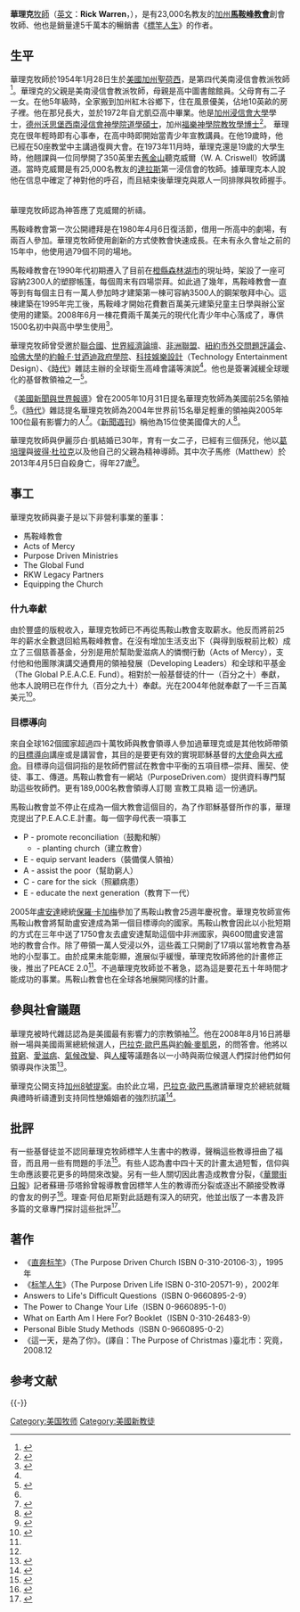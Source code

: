 {{Infobox Biography
| subject_name = 華理克
| image_name = Pastor Rick Warren.jpg
| image_size = 190px
| image_caption = 華理克牧師
| date_of_birth = {{birth date and age|1954|1|28}}
| place_of_birth = {{USA}}[[加利福尼亞州|加州]][[聖荷西_(加利福尼亞州)|聖荷西]]
| date_of_death = 
| place_of_death =
| occupation = [[基督教新教|基督教新教]][[美南浸信會|美南浸信會]]教派[[加利福尼亞州|加州]][[馬鞍峰教會|馬鞍峰教會]]創會牧師、《[[標竿人生|標竿人生]]》作者
}}
'''華理克'''[[牧師|牧師]]（[[英文|英文]]：'''Rick Warren'''，{{bd|1954年|1月28日|||Warren}}），是有23,000名教友的[[加利福尼亞州|加州]]'''[[馬鞍峰教會|馬鞍峰教會]]'''創會牧師、他也是銷量達5千萬本的暢銷書《[[標竿人生|標竿人生]]》的作者。

==生平==
華理克牧師於1954年1月28日生於[[美國|美國]][[加利福尼亞州|加州]][[聖荷西_(加利福尼亞州)|聖荷西]]，是第四代美南浸信會教派牧師<ref name="時代">{{cite news
| last =Van Biema
| first =David
| title =The Global Ambition of Rick Warren
| publisher =[[時代_(雜誌)|時代 (雜誌)]]
| date =2008年8月18日
| url =http://www.time.com/time/nation/article/0,8599,1830147,00.html
| accessdate =2008-08-10
| archive-date =2009-01-03
| archive-url =https://web.archive.org/web/20090103162557/http://www.time.com/time/nation/article/0,8599,1830147,00.html
| dead-url =yes
}}</ref>。華理克的父親是美南浸信會教派牧師，母親是高中圖書館館員。父母育有二子一女。在他5年級時，全家搬到加州紅木谷鄉下，住在風景優美，佔地10英畝的房子裡。他在那兒長大，並於1972年自尤凱亞高中畢業。他是[[加州浸信會大學|加州浸信會大學]]學士，[[德克薩斯州|德州]][[沃思堡|沃思堡]][[西南浸信會神學院|西南浸信會神學院]][[道學碩士|道學碩士]]，加州[[福樂神學院|福樂神學院]][[教牧學博士|教牧學博士]]<ref name="美國新聞">{{cite news
| last =Sheler
| first =Jeffrey L.
| title =Preacher with A Purpose
| publisher =[[美國新聞與世界報導|美國新聞與世界報導]]
| date =2005年10月31日
| url =http://www.usnews.com/usnews/news/articles/051031/31warren.htm
| accessdate =2008-08-12
| archive-url =https://web.archive.org/web/20130731180925/http://www.usnews.com/usnews/news/articles/051031/31warren.htm
| archive-date =2013年7月31日
| dead-url =yes
}}</ref>。
華理克在很年輕時即有心事奉，在高中時即開始當青少年宣教講員。在他19歲時，他已經在50座教堂中主講過復興大會。在1973年11月時，華理克還是19歲的大學生時，他翹課與一位同學開了350英里去[[舊金山|舊金山]]聽克威爾（W. A. Criswell）牧師講道。當時克威爾是有25,000名教友的[[達拉斯|達拉斯]]第一浸信會的牧師。據華理克本人說他在信息中確定了神對他的呼召，而且結束後華理克與眾人一同排隊與牧師握手。<br/><br/>
{{cquote|當輪到華理克時，克威爾牧師對華理克說：「年輕人，我感到被帶領要為你按手禱告！」克威爾牧師將手放在華理克頭上說：「父啊！我乞求您給這位年輕的講員雙倍的聖靈，願他牧會的教會成長到達拉斯教會的兩倍大！願您大大的祝福他！主啊！」<ref name="WMU">{{cite web
 |url         = http://www.wmu.com/rickwarren/
 |title       = Interview with a Mission Leader
 |publisher   = Women's Missionary Union
 |accessdate  = 2008-08-12
 |deadurl     = yes
 |archiveurl  = https://web.archive.org/web/20071214010511/http://www.wmu.com/rickwarren/
 |archivedate = 2007-12-14
}}</ref>}}<br/>
華理克牧師認為神答應了克威爾的祈禱。

馬鞍峰教會第一次公開禮拜是在1980年4月6日復活節，借用一所高中的劇場，有兩百人參加。華理克牧師使用創新的方式使教會快速成長。在未有永久會址之前的15年中，他使用過79個不同的場地。

馬鞍峰教會在1990年代初期遷入了目前在[[橙縣_(加利福尼亞州)|橙縣]][[森林湖_(加利福尼亚州)|森林湖市]]的現址時，架設了一座可容納2300人的塑膠帳篷，每個周末有四場崇拜。如此過了幾年，馬鞍峰教會一直等到有每個主日有一萬人參加時才建築第一棟可容納3500人的鋼架敬拜中心。這棟建築在1995年完工後，馬鞍峰才開始花費數百萬美元建築兒童主日學與辦公室使用的建築。2008年6月一棟花費兩千萬美元的現代化青少年中心落成了，專供1500名初中與高中學生使用<ref name="Saddleback"> {{cite web
 |url=http://saddleback.com/flash/story.asp 
 |title=Saddleback Church 
 |publisher=Saddleback Church 
 |accessdate=2008-08-12 
 |deadurl=yes 
 |archiveurl=https://web.archive.org/web/20080511192624/http://www.saddleback.com/flash/story.asp 
 |archivedate=2008-05-11 
}}</ref>。

華理克牧師曾受邀於[[聯合國|聯合國]]、[[世界經濟論壇|世界經濟論壇]]、[[非洲聯盟|非洲聯盟]]、[[紐約市|紐約市]][[外交問題評議会|外交問題評議会]]、[[哈佛大學|哈佛大學]]的[[約翰·F·甘迺迪政府學院|約翰·F·甘迺迪政府學院]]、[[科技娛樂設計|科技娛樂設計]]（Technology Entertainment Design）、《[[時代_(雜誌)|時代]]》雜誌主辦的全球衛生高峰會議等演說<ref name="WMU"/>。他也是簽署減緩全球暖化的基督教領袖之一<ref name="warming">{{cite news
| last = Goodstein
| first = Laurie
| title = Evangelical Leaders Join Global Warming Initiative
| publisher = [[紐約時報|紐約時報]]
| date = 2006年2月8日
| url = http://www.nytimes.com/2006/02/08/national/08warm.html?ex=1155787200&en=19d0c89eb3b4f5c6&ei=5070
| accessdate = 2008-08-12
| archive-date = 2014-12-13
| archive-url = https://web.archive.org/web/20141213015825/http://www.nytimes.com/2006/02/08/national/08warm.html?ex=1155787200&en=19d0c89eb3b4f5c6&ei=5070
| dead-url = no
}}</ref>。

《[[美國新聞與世界報導|美國新聞與世界報導]]》曾在2005年10月31日提名華理克牧師為美國前25名領袖<ref name="美國新聞"/>。《[[時代_(雜誌)|時代]]》雜誌提名華理克牧師為2004年世界前15名舉足輕重的領袖與2005年100位最有影響力的人<ref>{{cite news
| last =Steptoe
| first =Sonja
| title =The Time 100 2005
| publisher =[[時代_(雜誌)|時代 (雜誌)]]
| date =2005年
| url =http://www.time.com/time/subscriber/2005/time100/scientists/100warren.html
| accessdate =2008-08-10
| archive-date =2011-02-12
| archive-url =https://web.archive.org/web/20110212070400/http://www.time.com/time/subscriber/2005/time100/scientists/100warren.html
| dead-url =yes
}}</ref>。《[[新聞週刊|新聞週刊]]》稱他為15位使美國偉大的人<ref>{{cite news
| last =Miller
| first =Lisa
| title =The Giving Back Awards: 15 People Who Make America Great
| publisher =[[新聞週刊|新聞週刊]]
| date =2006年7月3日
| url =http://www.newsweek.com/id/46165/page/7
| accessdate =2008-08-12
| archive-date =2010-01-16
| archive-url =https://web.archive.org/web/20100116194021/http://www.newsweek.com/id/46165/page/7
| dead-url =no
}}</ref>。

華理克牧師與伊麗莎白‧凱結婚已30年，育有一女二子，已經有三個孫兒，他以[[葛培理|葛培理]]與[[彼得·杜拉克|彼得·杜拉克]]以及他自己的父親為精神導師。其中次子馬修（Matthew）於2013年4月5日自殺身亡，得年27歲<ref>{{cite news |author= |url=http://chinese.gospelherald.com/news/gen-21549-0/%E6%95%99%E6%9C%83-%E5%85%B6%E4%BB%96-%E8%8F%AF%E7%90%86%E5%85%8B%E7%89%A7%E5%B8%AB%E5%85%92%E5%AD%90%E5%9B%A0%E7%B2%BE%E7%A5%9E%E5%95%8F%E9%A1%8C%E8%87%AA%E6%AE%BA-%E5%9F%BA%E7%9D%A3%E6%97%A5%E5%A0%B1#.UWGJYCkVGM8 |title=華理克牧師兒子因精神問題自殺 |work=[[基督日報|基督日報]] |language=中文 |date=2013-04-06 |accessdate=2013-04-07 |archive-date=2013-04-13 |archive-url=https://web.archive.org/web/20130413004945/http://chinese.gospelherald.com/news/gen-21549-0/%E6%95%99%E6%9C%83-%E5%85%B6%E4%BB%96-%E8%8F%AF%E7%90%86%E5%85%8B%E7%89%A7%E5%B8%AB%E5%85%92%E5%AD%90%E5%9B%A0%E7%B2%BE%E7%A5%9E%E5%95%8F%E9%A1%8C%E8%87%AA%E6%AE%BA-%E5%9F%BA%E7%9D%A3%E6%97%A5%E5%A0%B1#.UWGJYCkVGM8 |dead-url=no }}</ref>。

==事工==

華理克牧師與妻子是以下非營利事業的董事：
* 馬鞍峰教會 
* Acts of Mercy 
* Purpose Driven Ministries 
* The Global Fund 
* RKW Legacy Partners 
* Equipping the Church 

===什九奉獻===
由於豐盛的版稅收入，華理克牧師已不再從馬鞍山教會支取薪水。他反而將前25年的薪水全數退回給馬鞍峰教會。在沒有增加生活支出下（與得到版稅前比較）成立了三個慈善基金，分別是用於幫助愛滋病人的憐憫行動（Acts of Mercy），支付他和他團隊演講交通費用的領袖發展（Developing Leaders）和全球和平基金（The Global P.E.A.C.E. Fund）。相對於一般基督徒的什一（百分之十）奉獻，他本人說明已在作什九（百分之九十）奉獻。光在2004年他就奉獻了一千三百萬美元<ref>{{cite news
 |last        = Nussbaum
 |first       = Paul
 |title       = New purpose drives evangelical Warren
 |publisher   = Knight Ridder News Service
 |date        = January 26, 2006
 |url         = http://www.signonsandiego.com/uniontrib/20060126/news_1c26warren.html
 |accessdate  = 2009-02-24
 |deadurl     = yes
 |archiveurl  = https://web.archive.org/web/20090105054743/http://www.signonsandiego.com/uniontrib/20060126/news_1c26warren.html
 |archivedate =2009-01-05}}</ref>。

===目標導向===

來自全球162個國家超過四十萬牧師與教會領導人參加過華理克或是其他牧師帶領的[[目標導向|目標導向]]講座或是講習會，其目的是要更有效的實現耶穌基督的[[大使命|大使命]]與[[大戒命|大戒命]]。目標導向這個詞指的是牧師們嘗試在教會中平衡的五項目標─崇拜、團契、使徒、事工、傳道。馬鞍山教會有一網站（PurposeDriven.com）提供資料專門幫助這些牧師們。更有189,000名教會領導人訂閱 宣教工具箱 這一份通訊。

馬鞍山教會並不停止在成為一個大教會這個目的，為了作耶穌基督所作的事，華理克提出了P.E.A.C.E.計畫。每一個字母代表一項事工
*P - promote reconciliation（鼓勵和解）
** - planting church（建立教會）
*E - equip servant leaders（裝備僕人領袖）
*A - assist the poor（幫助窮人）
*C - care for the sick（照顧病患）
*E - educate the next generation（教育下一代）

2005年[[盧安達|盧安達]]總統[[保羅·卡加梅|保羅·卡加梅]]參加了馬鞍山教會25週年慶祝會。華理克牧師宣佈馬鞍山教會將幫助盧安達成為第一個目標導向的國家。馬鞍山教會因此以小批短期的方式在三年中送了1750會友去盧安達幫助這個中非洲國家，與600間盧安達當地的教會合作。除了帶領一萬人受浸以外，這些義工只開創了17項以當地教會為基地的小型事工。由於成果未能彰顯，進展似乎緩慢，華理克牧師將他的計畫修正後，推出了PEACE 2.0<ref name="時代"/>。不過華理克牧師並不著急，認為這是要花五十年時間才能成功的事業。馬鞍山教會也在全球各地展開同樣的計畫。

==參與社會議題==

華理克被時代雜誌認為是美國最有影響力的宗教領袖<ref name="時代"/>。他在2008年8月16日將舉辦一場與美國兩黨總統候選人，[[巴拉克·歐巴馬|巴拉克·歐巴馬]]與[[約翰·麥凱恩|約翰·麥凱恩]]，的問答會。他將以[[貧窮|貧窮]]、[[愛滋病|愛滋病]]、[[全球暖化|氣候改變]]、與[[人權|人權]]等議題各以一小時與兩位候選人們探討他們如何領導與作決策<ref name="CivilForum">{{cite web
| url = http://saddlebackcivilforum.com/site/provider/siteprovider/saddlebackcivilforum.com/templates/080717Saddleback%20CivilForumAnnouncementRelease.pdf
| title = News Release
| publisher = A. Larry Ross Communications
| accessdate = 2008-08-14
| archive-date = 2021-03-09
| archive-url = https://web.archive.org/web/20210309200313/http://saddlebackcivilforum.com/site/provider/siteprovider/saddlebackcivilforum.com/templates/080717Saddleback%20CivilForumAnnouncementRelease.pdf
| dead-url = no
}}</ref>。

華理克公開支持[[加利福尼亞州8號提案_(2008年)|加州8號提案]]。由於此立場，[[巴拉克·歐巴馬|巴拉克·歐巴馬]]邀請華理克於總統就職典禮時祈禱遭到支持同性戀婚姻者的強烈抗議<ref>{{cite news
| last =Mooney
| first =Alexander
| title =Obama's inaugural choice sparks outrage
| publisher =[[有線電視新聞網|有線電視新聞網]]
| date =2008年12月18日
| url =http://www.cnn.com/2008/POLITICS/12/17/obama.warren/
| accessdate =2009-02-09
| archive-date =2021-02-09
| archive-url =https://web.archive.org/web/20210209181509/http://www.cnn.com/2008/POLITICS/12/17/obama.warren/
| dead-url =no
}}</ref>。

==批評==

有一些基督徒並不認同華理克牧師標竿人生書中的教導，聲稱這些教導扭曲了福音，而且用一些有問題的手法<ref name="Dennett">{{cite web
| url = http://www.ted.com/index.php/talks/dan_dennett_s_response_to_rick_warren.html
| title = A secular, scientific rebuttal to Rick Warren
| publisher = TED Conferences, LLC
| accessdate = 2008-08-14
| archive-date = 2011-12-07
| archive-url = https://web.archive.org/web/20111207172702/http://www.ted.com/index.php/talks/dan_dennett_s_response_to_rick_warren.html
| dead-url = no
}}</ref>。有些人認為書中四十天的計畫太過短暫，信仰與生命應該要花更多的時間來改變。另有一些人關切因此書造成教會分裂，《[[華爾街日報|華爾街日報]]》記者蘇珊‧莎塔鈴曾報導教會因標竿人生的教導而分裂或逐出不願接受教導的會友的例子<ref name="Sataline">{{cite web
| url = http://www.post-gazette.com/pg/06248/719178-84.stm
| title = Strategy for church growth splits congregants
| publisher = PG Publishing Co
| accessdate = 2008-08-14
| archive-date = 2011-11-04
| archive-url = https://web.archive.org/web/20111104152817/http://www.post-gazette.com/pg/06248/719178-84.stm
| dead-url = no
}}</ref>。理查‧阿伯尼斯對此話題有深入的研究，他並出版了一本書及許多篇的文章專門探討這些批評<ref name="abanes">{{cite web
 |url        = http://abanes.com/myarticles.html
 |title        = Articles that research and rebut inaccurate criticisms of Warren
 |publisher        = 理查‧阿伯尼
 |accessdate        = 2008-08-14
 |archive-date        = 2021-02-27
 |archive-url        = https://web.archive.org/web/20210227074855/https://abanes.com/myarticles.html
 |dead-url        = yes
 }}</ref>。

==著作==
*《[[直奔标竿|直奔标竿]]》（The Purpose Driven Church ISBN 0-310-20106-3），1995年
*《[[标竿人生|标竿人生]]》（The Purpose Driven Life ISBN 0-310-20571-9），2002年
*Answers to Life's Difficult Questions（ISBN 0-9660895-2-9）
*The Power to Change Your Life（ISBN 0-9660895-1-0）
*What on Earth Am I Here For? Booklet（ISBN 0-310-26483-9）
*Personal Bible Study Methods（ISBN 0-9660895-0-2）
*《這一天，是為了你》。(譯自：The Purpose of Christmas )臺北市：究竟，2008.12

== 参考文献 ==
{{Reflist|35em}}

{{-}}
{{Authority control}}

{{DEFAULTSORT:H}}
[[Category:美国牧师|Category:美国牧师]]
[[Category:美國新教徒|Category:美國新教徒]]